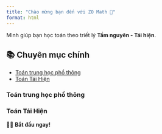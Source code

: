 ---
title: "Chào mừng bạn đến với ZO Math 🎯"
format: html
---

Mình giúp bạn học toán theo triết lý **Tầm nguyên - Tái hiện**.  

## 📚 Chuyên mục chính
- [Toán trung học phổ thông](toan-thpt/index.qmd)
- [Toán Tái Hiện](toan-tai-hien/index.qmd)

### Toán trung học phổ thông

### Toán Tái Hiện

🤸‍♂️ **Bắt đầu ngay!**
